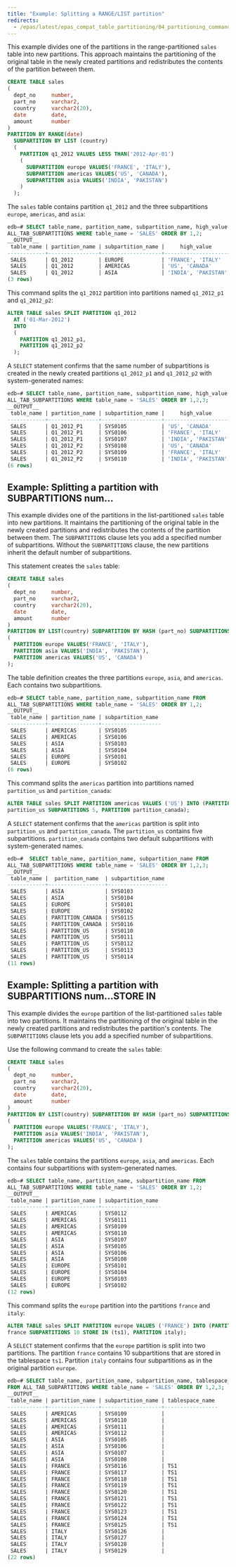 ```yaml
---
title: "Example: Splitting a RANGE/LIST partition"
redirects:
  - /epas/latest/epas_compat_table_partitioning/04_partitioning_commands_compatible_with_oracle_databases/04_alter_table_split_partition/03_example_splitting_a_range_list_partition/ #generated for docs/epas/reorg-role-use-case-mode
---
```


<div id="example_splitting_a_range_list_partition" class="registered_link"></div>

This example divides one of the partitions in the range-partitioned `sales` table into new partitions. This approach maintains the partitioning of the original table in the newly created partitions and redistributes the contents of the partition between them.

```sql
CREATE TABLE sales
(
  dept_no     number,
  part_no     varchar2,
  country     varchar2(20),
  date        date,
  amount      number
)
PARTITION BY RANGE(date)
  SUBPARTITION BY LIST (country)
  (
    PARTITION q1_2012 VALUES LESS THAN('2012-Apr-01')
    (
      SUBPARTITION europe VALUES('FRANCE', 'ITALY'),
      SUBPARTITION americas VALUES('US', 'CANADA'),
      SUBPARTITION asia VALUES('INDIA', 'PAKISTAN')
    )
  );
```

The `sales` table contains partition `q1_2012` and the three subpartitions `europe`, `americas`, and `asia`:

```sql
edb=# SELECT table_name, partition_name, subpartition_name, high_value FROM
ALL_TAB_SUBPARTITIONS WHERE table_name = 'SALES' ORDER BY 1,2;
__OUTPUT__
 table_name | partition_name | subpartition_name |     high_value
------------+----------------+-------------------+---------------------
 SALES      | Q1_2012        | EUROPE            | 'FRANCE', 'ITALY'
 SALES      | Q1_2012        | AMERICAS          | 'US', 'CANADA'
 SALES      | Q1_2012        | ASIA              | 'INDIA', 'PAKISTAN'
(3 rows)
```

This command splits the `q1_2012` partition into partitions named `q1_2012_p1` and `q1_2012_p2`:

```sql
ALTER TABLE sales SPLIT PARTITION q1_2012
  AT ('01-Mar-2012')
  INTO
  (
    PARTITION q1_2012_p1,
    PARTITION q1_2012_p2
  );
```

A `SELECT` statement confirms that the same number of subpartitions is created in the newly created partitions `q1_2012_p1` and `q1_2012_p2` with system-generated names:

```sql
edb=# SELECT table_name, partition_name, subpartition_name, high_value FROM
ALL_TAB_SUBPARTITIONS WHERE table_name = 'SALES' ORDER BY 1,2,3;
__OUTPUT__
 table_name | partition_name | subpartition_name |     high_value
------------+----------------+-------------------+---------------------
 SALES      | Q1_2012_P1     | SYS0105           | 'US', 'CANADA'
 SALES      | Q1_2012_P1     | SYS0106           | 'FRANCE', 'ITALY'
 SALES      | Q1_2012_P1     | SYS0107           | 'INDIA', 'PAKISTAN'
 SALES      | Q1_2012_P2     | SYS0108           | 'US', 'CANADA'
 SALES      | Q1_2012_P2     | SYS0109           | 'FRANCE', 'ITALY'
 SALES      | Q1_2012_P2     | SYS0110           | 'INDIA', 'PAKISTAN'
(6 rows)
```

## Example: Splitting a partition with SUBPARTITIONS num...

This example divides one of the partitions in the list-partitioned `sales` table into new partitions. It maintains the partitioning of the original table in the newly created partitions and redistributes the contents of the partition between them. The `SUBPARTITIONS` clause lets you add a specified number of subpartitions. Without the `SUBPARTITIONS` clause, the new partitions inherit the default number of subpartitions. 

This statement creates the `sales` table:

```sql
CREATE TABLE sales
(
  dept_no     number,
  part_no     varchar2,
  country     varchar2(20),
  date        date,
  amount      number
)
PARTITION BY LIST(country) SUBPARTITION BY HASH (part_no) SUBPARTITIONS 2
(
  PARTITION europe VALUES('FRANCE', 'ITALY'),
  PARTITION asia VALUES('INDIA', 'PAKISTAN'),
  PARTITION americas VALUES('US', 'CANADA')
);
```

The table definition creates the three partitions `europe`, `asia`, and `americas`. Each contains two subpartitions.

```sql
edb=# SELECT table_name, partition_name, subpartition_name FROM
ALL_TAB_SUBPARTITIONS WHERE table_name = 'SALES' ORDER BY 1,2;
__OUTPUT__
 table_name | partition_name | subpartition_name
------------+----------------+-------------------
 SALES      | AMERICAS       | SYS0105
 SALES      | AMERICAS       | SYS0106
 SALES      | ASIA           | SYS0103
 SALES      | ASIA           | SYS0104
 SALES      | EUROPE         | SYS0101
 SALES      | EUROPE         | SYS0102
(6 rows)
```

This command splits the `americas` partition into partitions named `partition_us` and `partition_canada`:

```sql
ALTER TABLE sales SPLIT PARTITION americas VALUES ('US') INTO (PARTITION
partition_us SUBPARTITIONS 5, PARTITION partition_canada);
```

A `SELECT` statement confirms that the `americas` partition is split into `partition_us` and `partition_canada`. The `partition_us` contains five subpartitions. `partition_canada` contains two default subpartitions with system-generated names.

```sql
edb=#  SELECT table_name, partition_name, subpartition_name FROM
ALL_TAB_SUBPARTITIONS WHERE table_name = 'SALES' ORDER BY 1,2,3;
__OUTPUT__
 table_name |  partition_name  | subpartition_name
------------+------------------+-------------------
 SALES      | ASIA             | SYS0103
 SALES      | ASIA             | SYS0104
 SALES      | EUROPE           | SYS0101
 SALES      | EUROPE           | SYS0102
 SALES      | PARTITION_CANADA | SYS0115
 SALES      | PARTITION_CANADA | SYS0116
 SALES      | PARTITION_US     | SYS0110
 SALES      | PARTITION_US     | SYS0111
 SALES      | PARTITION_US     | SYS0112
 SALES      | PARTITION_US     | SYS0113
 SALES      | PARTITION_US     | SYS0114
(11 rows)
```

## Example: Splitting a partition with SUBPARTITIONS num...STORE IN

This example divides the `europe` partition of the list-partitioned `sales` table into two partitions. It maintains the partitioning of the original table in the newly created partitions and redistributes the partition's contents. The `SUBPARTITIONS` clause lets you add a specified number of subpartitions. 

Use the following command to create the `sales` table:

```sql
CREATE TABLE sales
(
  dept_no     number,
  part_no     varchar2,
  country     varchar2(20),
  date        date,
  amount      number
)
PARTITION BY LIST(country) SUBPARTITION BY HASH (part_no) SUBPARTITIONS 4
(
  PARTITION europe VALUES('FRANCE', 'ITALY'),
  PARTITION asia VALUES('INDIA', 'PAKISTAN'),
  PARTITION americas VALUES('US', 'CANADA')
);
```

The `sales` table contains the partitions `europe`, `asia`, and `americas`. Each contains four subpartitions with system-generated names.

```sql
edb=# SELECT table_name, partition_name, subpartition_name FROM
ALL_TAB_SUBPARTITIONS WHERE table_name = 'SALES' ORDER BY 1,2;
__OUTPUT__
 table_name | partition_name | subpartition_name
------------+----------------+-------------------
 SALES      | AMERICAS       | SYS0112
 SALES      | AMERICAS       | SYS0111
 SALES      | AMERICAS       | SYS0109
 SALES      | AMERICAS       | SYS0110
 SALES      | ASIA           | SYS0107
 SALES      | ASIA           | SYS0105
 SALES      | ASIA           | SYS0106
 SALES      | ASIA           | SYS0108
 SALES      | EUROPE         | SYS0101
 SALES      | EUROPE         | SYS0104
 SALES      | EUROPE         | SYS0103
 SALES      | EUROPE         | SYS0102
(12 rows)
```

This command splits the `europe` partition into the partitions `france` and `italy`:

```sql
ALTER TABLE sales SPLIT PARTITION europe VALUES ('FRANCE') INTO (PARTITION
france SUBPARTITIONS 10 STORE IN (ts1), PARTITION italy);
```

A `SELECT` statement confirms that the `europe` partition is split into two partitions. The partition `france` contains 10 subpartitions that are stored in the tablespace `ts1`. Partition `italy` contains four subpartitions as in the original partition `europe`.

```sql
edb=# SELECT table_name, partition_name, subpartition_name, tablespace_name
FROM ALL_TAB_SUBPARTITIONS WHERE table_name = 'SALES' ORDER BY 1,2,3;
__OUTPUT__
 table_name | partition_name | subpartition_name | tablespace_name
------------+----------------+-------------------+-----------------
 SALES      | AMERICAS       | SYS0109           |
 SALES      | AMERICAS       | SYS0110           |
 SALES      | AMERICAS       | SYS0111           |
 SALES      | AMERICAS       | SYS0112           |
 SALES      | ASIA           | SYS0105           |
 SALES      | ASIA           | SYS0106           |
 SALES      | ASIA           | SYS0107           |
 SALES      | ASIA           | SYS0108           |
 SALES      | FRANCE         | SYS0116           | TS1
 SALES      | FRANCE         | SYS0117           | TS1
 SALES      | FRANCE         | SYS0118           | TS1
 SALES      | FRANCE         | SYS0119           | TS1
 SALES      | FRANCE         | SYS0120           | TS1
 SALES      | FRANCE         | SYS0121           | TS1
 SALES      | FRANCE         | SYS0122           | TS1
 SALES      | FRANCE         | SYS0123           | TS1
 SALES      | FRANCE         | SYS0124           | TS1
 SALES      | FRANCE         | SYS0125           | TS1
 SALES      | ITALY          | SYS0126           |
 SALES      | ITALY          | SYS0127           |
 SALES      | ITALY          | SYS0128           |
 SALES      | ITALY          | SYS0129           |
(22 rows)
```
